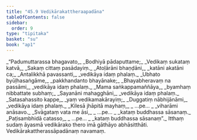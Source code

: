 ```yaml
---
title: "45.9 Vedikārakattheraapadāna"
tableOfContents: false
sidebar:
  order: 9
type: "tipitaka"
basket: "su"
book: "ap1"
---
```



<DynamicBreadcrumb />

<Division number="61" book="ap1" bookNo="20" page="434">

<Paragraph number="5851" type="verses" book="ap1">
_“Padumuttarassa bhagavato,_  
_Bodhiyā pādaputtame;_  
_Vedikaṃ sukataṃ katvā,_  
_Sakaṃ cittaṃ pasādayiṃ._  

</Paragraph>

</Division>
<Division number="62" book="ap1" bookNo="20" page="434">

<Paragraph number="5852" type="verses" book="ap1">
_Atoḷārāni bhaṇḍāni,_  
_katāni akatāni ca;_  
_Antalikkhā pavassanti,_  
_vedikāya idaṃ phalaṃ._  

</Paragraph>

</Division>
<Division number="63" book="ap1" bookNo="20" page="434">

<Paragraph number="5853" type="verses" book="ap1">
_Ubhato byūḷhasaṅgāme,_  
_pakkhandanto bhayānake;_  
_Bhayabheravaṃ na passāmi,_  
_vedikāya idaṃ phalaṃ._  

</Paragraph>

</Division>
<Division number="64" book="ap1" bookNo="20" page="434">

<Paragraph number="5854" type="verses" book="ap1">
_Mama saṅkappamaññāya,_  
_byamhaṃ nibbattate subhaṃ;_  
_Sayanāni mahagghāni,_  
_vedikāya idaṃ phalaṃ._  

</Paragraph>

</Division>
<Division number="65" book="ap1" bookNo="20" page="434">

<Paragraph number="5855" type="verses" book="ap1">
_Satasahassito kappe,_  
_yaṃ vedikamakārayiṃ;_  
_Duggatiṃ nābhijānāmi,_  
_vedikāya idaṃ phalaṃ._  

</Paragraph>

</Division>
<Division number="66" book="ap1" bookNo="20" page="434">

<Paragraph number="5856" type="verses" book="ap1">
_Kilesā jhāpitā mayhaṃ,_  
_ …pe… _  
_viharāmi anāsavo._  

</Paragraph>

</Division>
<Division number="67" book="ap1" bookNo="20" page="434">

<Paragraph number="5857" type="verses" book="ap1">
_Svāgataṃ vata me āsi,_  
_ …pe… _  
_kataṃ buddhassa sāsanaṃ._  

</Paragraph>

</Division>
<Division number="68" book="ap1" bookNo="20" page="434">

<Paragraph number="5858" type="verses" book="ap1">
_Paṭisambhidā catasso,_  
_ …pe… _  
_kataṃ buddhassa sāsanaṃ”._  

</Paragraph>

<Paragraph number="5859" book="ap1">
Itthaṃ sudaṃ āyasmā vedikārako thero imā gāthāyo abhāsitthāti.

</Paragraph>
</Division>

<Paragraph number="5860" type="center" book="ap1">
Vedikārakattherassāpadānaṃ navamaṃ.
</Paragraph>